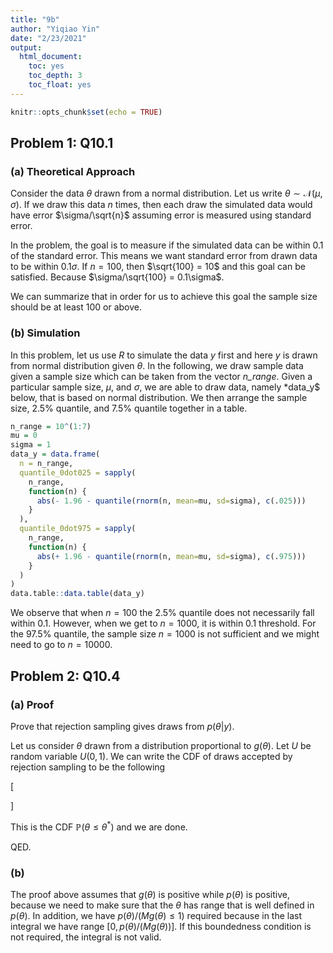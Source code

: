 ---
title: "9b"
author: "Yiqiao Yin"
date: "2/23/2021"
output:
  html_document:
    toc: yes
    toc_depth: 3
    toc_float: yes
---

```{r setup, include=FALSE}
knitr::opts_chunk$set(echo = TRUE)
```

## Problem 1: Q10.1

### (a) Theoretical Approach

Consider the data $\theta$ drawn from a normal distribution. Let us write $\theta \sim \mathcal{N}(\mu, \sigma)$. If we draw this data $n$ times, then each draw the simulated data would have error $\sigma/\sqrt{n}$ assuming error is measured using standard error. 

In the problem, the goal is to measure if the simulated data can be within 0.1 of the standard error. This means we want standard error from drawn data to be within $0.1\sigma$. If $n = 100$, then $\sqrt{100} = 10$ and this goal can be satisfied. Because $\sigma/\sqrt{100} = 0.1\sigma$. 

We can summarize that in order for us to achieve this goal the sample size should be at least 100 or above. 

### (b) Simulation

In this problem, let us use *R* to simulate the data $y$ first and here $y$ is drawn from normal distribution given $\theta$. In the following, we draw sample data given a sample size which can be taken from the vector *n_range*. Given a particular sample size, $\mu$, and $\sigma$, we are able to draw data, namely *data_y$ below, that is based on normal distribution. We then arrange the sample size, 2.5\% quantile, and 7.5\% quantile together in a table.

```{r, message=FALSE, error=FALSE, warning=FALSE}
n_range = 10^(1:7)
mu = 0
sigma = 1
data_y = data.frame(
  n = n_range,
  quantile_0dot025 = sapply(
    n_range,
    function(n) {
      abs(- 1.96 - quantile(rnorm(n, mean=mu, sd=sigma), c(.025)))
    }
  ),
  quantile_0dot975 = sapply(
    n_range,
    function(n) {
      abs(+ 1.96 - quantile(rnorm(n, mean=mu, sd=sigma), c(.975)))
    }
  )
)
data.table::data.table(data_y)
```

We observe that when $n = 100$ the 2.5\% quantile does not necessarily fall within 0.1. However, when we get to $n = 1000$, it is within 0.1 threshold. For the 97.5\% quantile, the sample size $n = 1000$ is not sufficient and we might need to go to $n = 10000$.

## Problem 2: Q10.4

### (a) Proof

Prove that rejection sampling gives draws from $p(θ|y)$.

\textbf{Proof.} Let us consider $\theta$ drawn from a distribution proportional to $g(\theta)$. Let $U$ be random variable $U(0,1)$. We can write the CDF of draws accepted by rejection sampling to be the following

\[
\begin{array}{rcl}
\mathbb{P}(\theta \le \theta^*|\theta \text{ is accepted})
&=& \frac{\mathbb{P}(\theta \le \theta^* \text{ and } U \le p(\theta|y) / M g(\theta))}{\mathbb{P}(U \le p(\theta|y) / M g(\theta))} \\
&=& \frac{\int_{-\infty}^{\theta^*} \int_0^{p(\theta|y) / (M g(\theta))} g(\theta) du d\theta}{\int_{-\infty}^{\infty} \int_0^{p(\theta|y) / (M g(\theta))} g(\theta) du d\theta} \\
&=& \frac{\frac{1}{M} \int_{-\infty}^{\theta^*} p(\theta|y) d\theta}{1/M} \\
&=& \int_{-\infty}^{\theta^*} p(\theta|y) d\theta \\
\end{array}
\]

This is the CDF $\mathbb{P}(\theta \le \theta^*)$ and we are done.

QED.

### (b) 

The proof above assumes that $g(\theta)$ is positive while $p(\theta)$ is positive, because we need to make sure that the $\theta$ has range that is well defined in $p(\theta)$. In addition, we have $p(\theta)/(M g(\theta) \le 1)$ required because in the last integral we have range $[0, p(\theta)/(M g(\theta))]$. If this boundedness condition is not required, the integral is not valid. 